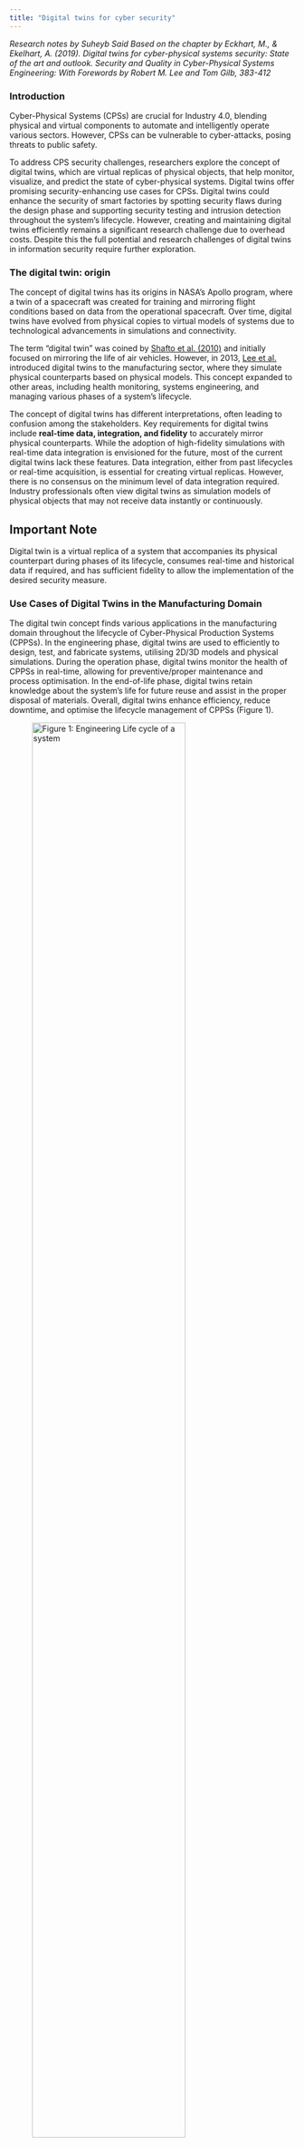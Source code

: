 ```yaml
---
title: "Digital twins for cyber security"
---
```


*Research notes by Suheyb Said*
*Based on the chapter by Eckhart, M., & Ekelhart, A. (2019). Digital twins for cyber-physical systems security: State of the art and outlook. Security and Quality in Cyber-Physical Systems Engineering: With Forewords by Robert M. Lee and Tom Gilb, 383-412*


### Introduction

Cyber-Physical Systems (CPSs) are crucial for Industry 4.0, blending physical and virtual components to automate and intelligently operate various sectors. However, CPSs can be vulnerable to cyber-attacks, posing threats to public safety.

To address CPS security challenges, researchers explore the concept of digital twins, which are virtual replicas of physical objects, that help monitor, visualize, and predict the state of cyber-physical systems. Digital twins offer promising security-enhancing use cases for CPSs. Digital twins could enhance the security of smart factories by spotting security flaws during the design phase and supporting security testing and intrusion detection throughout the system's lifecycle. However, creating and maintaining digital twins efficiently remains a significant research challenge due to overhead costs. Despite this the full potential and research challenges of digital twins in information security require further exploration.




### The digital twin: origin

The concept of digital twins has its origins in NASA's Apollo program, where a twin of a spacecraft was created for training and mirroring flight conditions based on data from the operational spacecraft. Over time, digital twins have evolved from physical copies to virtual models of systems due to technological advancements in simulations and connectivity.

The term "digital twin" was coined by [Shafto et al. (2010)](https://www.nasa.gov/pdf/501321main_TA11-MSITP-DRAFT-Nov2010-A1.pdf)  and initially focused on mirroring the life of air vehicles. However, in 2013, [Lee et al.](https://www.sciencedirect.com/science/article/pii/S2213846313000114)  introduced digital twins to the manufacturing sector, where they simulate physical counterparts based on physical models. This concept expanded to other areas, including health monitoring, systems engineering, and managing various phases of a system's lifecycle.

The concept of digital twins has different interpretations, often leading to confusion among the stakeholders. Key requirements for digital twins include **real-time data, integration, and fidelity** to accurately mirror physical counterparts. While the adoption of high-fidelity simulations with real-time data integration is envisioned for the future, most of the current digital twins lack these features. Data integration, either from past lifecycles or real-time acquisition, is essential for creating virtual replicas. However, there is no consensus on the minimum level of data integration required. Industry professionals often view digital twins as simulation models of physical objects that may not receive data instantly or continuously.

::: {.callout-note appearance="simple"}

## Important Note

Digital twin is a virtual replica of a system that accompanies its physical counterpart during phases of its lifecycle, consumes real-time and historical data if required, and has sufficient fidelity to allow the implementation of the desired security measure.  

:::


### Use Cases of Digital Twins in the Manufacturing Domain

The digital twin concept finds various applications in the manufacturing domain throughout the lifecycle of Cyber-Physical Production Systems (CPPSs). In the engineering phase, digital twins are used to efficiently to design, test, and fabricate systems, utilising 2D/3D models and physical simulations. 
During the operation phase, digital twins monitor the health of CPPSs in real-time, allowing for preventive/proper maintenance and process optimisation. In the end-of-life phase, digital twins retain knowledge about the system's life for future reuse and assist in the proper disposal of materials. Overall, digital twins enhance efficiency, reduce downtime, and optimise the lifecycle management of CPPSs (Figure 1).


![ Figure 1: Engineering Life cycle of a system](CyberSystemFlow.jpg){width=80%}






### The digital thread

The digital thread involves linking data throughout various phases of a system's lifecycle to increase efficiency in development and deployment. It enables an unbroken data link through the lifecycle and can be utilized to generate and provide updates to a digital twin. Semantic interoperability of tools used throughout the lifecycle is essential for implementing the digital thread.

While the digital thread can support digital twins and enhance the security of Cyber-Physical Systems (CPSs), it also represents an attractive target for attacks, as it contains valuable data. A compromised digital thread could lead to severe consequences, such as manipulated updates that put the digital twin into a malicious state. Therefore, implementing adequate security measures to protect each link within the digital thread is crucial.

### Security Use Cases of Digital Twin


Digital twins can be utilised during the engineering phase to design more secure cyber-physical systems (CPSs). They can be combined with cyber ranges to simulate attacks and evaluate potential damages, leading to more robust and fault-tolerant CPS designs. Digital twins can also help reduce the attack surface by identifying weak spots and unused network services in the CPS specification. Furthermore, they enable testing security controls layer-by-layer, aiding in the implementation of a defence in depth strategy. Additionally, digital twins can be used to evaluate containment strategies for compromised devices, facilitating incident handling during the operation phase.

#### 1.	Intrusion detection

The concept of digital twins can be utilised for implementing Intrusion Detection Systems (IDSs) in Cyber-Physical Systems (CPSs). Two papers, namely [Eckhart and Ekelhart (2018c)](https://www.sqi.at/resources/Towards_Security-Aware_Virtual_Environments_for_Digital_Twins.pdf) and [Eckhart and Ekelhart (2018b)](https://www.sqi.at/resources/Eckhart2018a.pdf), demonstrate  how digital twins can be leveraged for this purpose.

In Eckhart and Ekelhart (2018c), a knowledge-based intrusion detection system is implemented. It specifies misuse patterns that the system would exhibit upon a compromise. The digital twins are continuously checked for rule violations based on safety and security rules. 

In Eckhart and Ekelhart (2018b), a state replication approach is introduced, allowing digital twins to virtually mirror the behaviour of the real CPS during operation. This approach enables the implementation of a behaviour-specification-based IDS. The digital twins receive the same inputs as their physical counterparts, and intrusion detection is achieved by comparing their inputs and outputs. This technique generally yields a low false-negative rate and is capable of detecting previously unknown attacks.

#### 2.	Detecting Hardware/software misconfigurations

Detecting hardware and software misconfigurations in Cyber-Physical Systems (CPSs) can be achieved using digital twins. Digital twins, which replicate the functionality of real devices, should exhibit similar characteristics to their physical counterparts. Any deviation between the virtual replicas and the actual devices may indicate malicious actions or misconfigurations.
For this use case, digital twins are employed to compare the configurations of physical devices with their corresponding virtual replicas. If any manipulation or discrepancy is detected, it can signal a potential security issue or misconfiguration.
It’s essential to run the digital twins in an isolated and protected environment to prevent tampering by malicious actors.

#### 3.	Security Testing   

Conducting security tests in operational technology (OT) environments, especially during CPS operation, can be risky and costly. To address this, the use of digital twins has been proposed as a solution. Digital twins allow security tests to be performed virtually on the replicas instead of real systems, ensuring no disruption to live systems and reducing the need for expensive testbeds. 
By using digital twins, security tests can be carried out both during the operational phase and the engineering phase. In the engineering phase, vulnerabilities can be identified and fixed early in the CPS lifecycle. Moreover, the challenge lies in striking a balance between the fidelity of digital twins and the costs involved, ensuring that security tests yield valuable results while keeping expenses in check. Some approaches, like the one proposed by [Bitton et al. (2018 )](https://cris.bgu.ac.il/en/publications/deriving-a-cost-effective-digital-twin-of-an-ics-to-facilitate-se), focus on developing cost-effective specifications of digital twins to support security tests within a certain budget.

#### 4.	Privacy 

[Damjanovic-Behrendt (2018b)](https://www.researchgate.net/publication/332998367_A_Digital_Twin-based_Privacy_Enhancement_Mechanism_for_the_Automotive_Industry)  studied how digital twins can be used to protect the privacy of smart car drivers. The work explores automated privacy assessments based on a virtual replica of a smart car that continuously receives real-time data from onboard sensors. An example is given where an insurer offers usage-based insurance using data from digital twins. Machine learning methods are integrated into the digital twins to classify personal data, which is then anonymised before being transferred to the insurer, ensuring customer privacy rights are preserved and GDPR requirements are met.
While the focus was on smart cars, the approach could potentially be applied to other types of CPSs, including smart grids, transportation systems, and medical CPSs, offering privacy-enhancing techniques for these domains as well.

#### 5.	Training

Digital twins can be used as a platform for system testing and training. Since digital twins exist virtually and operate in isolated environments, they are well-suited for testing new defences before implementation and training personnel to respond to cyber incidents. In combination with a cyber range, attacks can be launched against digital twins for training and testing purposes.
The digital-twin framework proposed by Eckhart and Ekelhart (2018c)  also supports system testing. Real devices can be interfaced with the framework to test their behaviour. The framework can be used to uncover weaknesses and train information security personnel in implementing effective defences in response to attacks. Data collected during these exercises can be valuable for risk assessments.

#### 6.	Secure Decommissioning

When CPSs and ICSs (Industrial Control Systems) reach their end-of-life phase, it is crucial to ensure secure decommissioning. Digital twins can assist in this process by helping to properly dispose of materials and answer questions related to media sanitization. They can also aid in ensuring that data security requirements are met during the disposal of the digital thread and the digital twins themselves. Proper archiving and secure closure of the digital twins must be ensured to prevent unauthorized access and data breaches during decommissioning. 

#### 7.	Compliance 

[Tauber and Schmittner (2018)](https://people.fh-burgenland.at/server/api/core/bitstreams/eb7e0bd4-82d7-46a7-8df7-cce17dd8a8f3/content) highlight the significance of monitoring the security and safety of Cyber-Physical Systems (CPS) during their operational phase. They propose that digital twins can play a crucial role in this process by accurately reflecting the behaviour of CPS throughout their entire lifecycle. By continuously monitoring and documenting security and safety aspects through digital twins, organizations can provide evidence of meeting security standards, such as IEC 62443, and comply with legal requirements.
With increasing regulatory requirements for CPS operators, integrating security and legal compliance support into digital twins becomes valuable. This approach allows for better control and oversight of CPS operations, ensuring that they adhere to industry standards and legal obligations, thereby enhancing the overall security and resilience of critical infrastructure.
